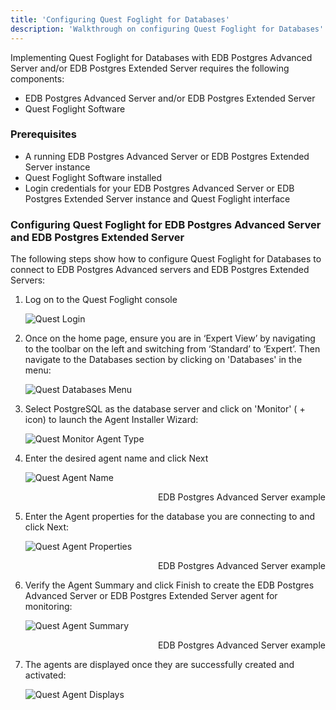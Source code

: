 ```yaml
---
title: 'Configuring Quest Foglight for Databases'
description: 'Walkthrough on configuring Quest Foglight for Databases'
---
```


Implementing Quest Foglight for Databases with EDB Postgres Advanced Server and/or EDB Postgres Extended Server requires the following components:

- EDB Postgres Advanced Server and/or EDB Postgres Extended Server
- Quest Foglight Software

### Prerequisites

- A running EDB Postgres Advanced Server or EDB Postgres Extended Server instance
- Quest Foglight Software installed
- Login credentials for your EDB Postgres Advanced Server or EDB Postgres Extended Server instance and Quest Foglight interface

### Configuring Quest Foglight for EDB Postgres Advanced Server and EDB Postgres Extended Server

The following steps show how to configure Quest Foglight for Databases to connect to EDB Postgres Advanced servers and EDB Postgres Extended Servers:

1. Log on to the Quest Foglight console

   ![Quest Login](Images/QuestLoginFrame.png)

2. Once on the home page, ensure you are in ‘Expert View’ by navigating to the toolbar on the left and switching from ‘Standard’ to ‘Expert’.  Then navigate to the Databases section by clicking on 'Databases' in the menu:

   ![Quest Databases Menu](Images/QuestFoglightDatabases.png)

3. Select PostgreSQL as the database server and click on 'Monitor' ( + icon) to launch the Agent Installer Wizard:

   ![Quest Monitor Agent Type](Images/QuestFoglightMonitorDatabasesType.png)

4. Enter the desired agent name and click Next

   ![Quest Agent Name](Images/QuestAgentName.png)
   <div style="text-align: right"> EDB Postgres Advanced Server example </div>

5. Enter the Agent properties for the database you are connecting to and click Next:

   ![Quest Agent Properties](Images/QuestAgentProperties.png)
   <div style="text-align: right"> EDB Postgres Advanced Server example </div>

6. Verify the Agent Summary and click Finish to create the EDB Postgres Advanced Server or EDB Postgres Extended Server agent for monitoring:

   ![Quest Agent Summary](Images/QuestAgentSummary.png)
   <div style="text-align: right"> EDB Postgres Advanced Server example </div>

7. The agents are displayed once they are successfully created and activated:

   ![Quest Agent Displays](Images/QuestAgentDisplays.png)